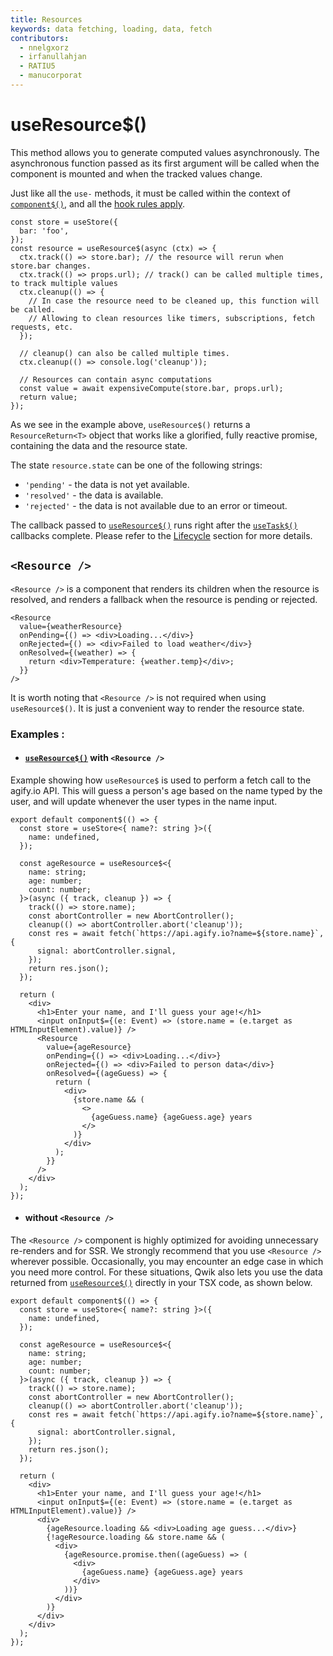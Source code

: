 ```yaml
---
title: Resources
keywords: data fetching, loading, data, fetch
contributors:
  - nnelgxorz
  - irfanullahjan
  - RATIU5
  - manucorporat
---
```


# useResource$()

This method allows you to generate computed values asynchronously. The asynchronous function passed as its first argument will be called when the component is mounted and when the tracked values change.

Just like all the `use-` methods, it must be called within the context of [`component$()`](/docs/components/overview/index.mdx#component), and all the [hook rules apply](../../../docs/components/lifecycle/index.mdx#rules).

```tsx
const store = useStore({
  bar: 'foo',
});
const resource = useResource$(async (ctx) => {
  ctx.track(() => store.bar); // the resource will rerun when store.bar changes.
  ctx.track(() => props.url); // track() can be called multiple times, to track multiple values
  ctx.cleanup(() => {
    // In case the resource need to be cleaned up, this function will be called.
    // Allowing to clean resources like timers, subscriptions, fetch requests, etc.
  });

  // cleanup() can also be called multiple times.
  ctx.cleanup(() => console.log('cleanup'));

  // Resources can contain async computations
  const value = await expensiveCompute(store.bar, props.url);
  return value;
});
```

As we see in the example above, `useResource$()` returns a `ResourceReturn<T>` object that works like a glorified, fully reactive promise, containing the data and the resource state.

The state `resource.state` can be one of the following strings:

- `'pending'` - the data is not yet available.
- `'resolved'` - the data is available.
- `'rejected'` - the data is not available due to an error or timeout.

The callback passed to [`useResource$()`](/docs/components/resource/index.mdx) runs right after the [`useTask$()`](/docs/components/lifecycle/index.mdx#usetask) callbacks complete. Please refer to the [Lifecycle](../lifecycle/index.mdx) section for more details.

## `<Resource />`

`<Resource />` is a component that renders its children when the resource is resolved, and renders a fallback when the resource is pending or rejected.

```tsx
<Resource
  value={weatherResource}
  onPending={() => <div>Loading...</div>}
  onRejected={() => <div>Failed to load weather</div>}
  onResolved={(weather) => {
    return <div>Temperature: {weather.temp}</div>;
  }}
/>
```

It is worth noting that `<Resource />` is not required when using `useResource$()`. It is just a convenient way to render the resource state.

### Examples :

- #### [`useResource$()`](/docs/components/resource/index.mdx) with `<Resource />`

Example showing how `useResource$` is used to perform a fetch call to the agify.io API. This will guess a person's age
based on the name typed by the user, and will update whenever the user types in the name input.

```tsx
export default component$(() => {
  const store = useStore<{ name?: string }>({
    name: undefined,
  });

  const ageResource = useResource$<{
    name: string;
    age: number;
    count: number;
  }>(async ({ track, cleanup }) => {
    track(() => store.name);
    const abortController = new AbortController();
    cleanup(() => abortController.abort('cleanup'));
    const res = await fetch(`https://api.agify.io?name=${store.name}`, {
      signal: abortController.signal,
    });
    return res.json();
  });

  return (
    <div>
      <h1>Enter your name, and I'll guess your age!</h1>
      <input onInput$={(e: Event) => (store.name = (e.target as HTMLInputElement).value)} />
      <Resource
        value={ageResource}
        onPending={() => <div>Loading...</div>}
        onRejected={() => <div>Failed to person data</div>}
        onResolved={(ageGuess) => {
          return (
            <div>
              {store.name && (
                <>
                  {ageGuess.name} {ageGuess.age} years
                </>
              )}
            </div>
          );
        }}
      />
    </div>
  );
});
```

- #### without `<Resource />`

The `<Resource />` component is highly optimized for avoiding unnecessary re-renders and for SSR.
We strongly recommend that you use `<Resource />` wherever possible. Occasionally, you may
encounter an edge case in which you need more control. For these situations, Qwik also lets you use
the data returned from [`useResource$()`](/docs/components/resource/index.mdx) directly in your TSX code, as shown below.

```tsx
export default component$(() => {
  const store = useStore<{ name?: string }>({
    name: undefined,
  });

  const ageResource = useResource$<{
    name: string;
    age: number;
    count: number;
  }>(async ({ track, cleanup }) => {
    track(() => store.name);
    const abortController = new AbortController();
    cleanup(() => abortController.abort('cleanup'));
    const res = await fetch(`https://api.agify.io?name=${store.name}`, {
      signal: abortController.signal,
    });
    return res.json();
  });

  return (
    <div>
      <h1>Enter your name, and I'll guess your age!</h1>
      <input onInput$={(e: Event) => (store.name = (e.target as HTMLInputElement).value)} />
      <div>
        {ageResource.loading && <div>Loading age guess...</div>}
        {!ageResource.loading && store.name && (
          <div>
            {ageResource.promise.then((ageGuess) => (
              <div>
                {ageGuess.name} {ageGuess.age} years
              </div>
            ))}
          </div>
        )}
      </div>
    </div>
  );
});
```
